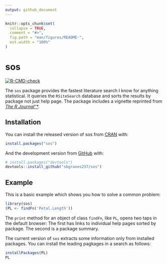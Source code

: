 ```yaml
---
output: github_document
---
```


<!-- README.md is generated from README.Rmd. Please edit then `knit` that file -->

```r
knitr::opts_chunk$set(
  collapse = TRUE,
  comment = "#>",
  fig.path = "man/figures/README-",
  out.width = "100%"
)
```

# sos

<!-- badges: start -->
[![R-CMD-check](https://github.com/sbgraves237/sos/workflows/R-CMD-check/badge.svg)](https://github.com/sbgraves237/sos/actions)
<!-- badges: end -->

The `sos` package provides the fastest literature search I know for anything statistical.  It queries the `RSiteSearch` database and sorts the results by package not just help page.  The package includes a vignette reprinted from [*The R Journal*''*](https://journal.r-project.org/archive/2009/RJ-2009-017/RJ-2009-017.pdf).  

## Installation

You can install the released version of sos from [CRAN](https://CRAN.R-project.org) with:

``` r
install.packages("sos")
```

And the development version from [GitHub](https://github.com/) with:

``` r
# install.packages("devtools")
devtools::install_github("sbgraves237/sos")
```
## Example

This is a basic example which shows you how to solve a common problem:

```r
library(sos)
(PL <- findFn('Petal.Length'))
```

The `print` method for an object of class `findFn`, like `PL`, opens two taps in the default browser:  The first has links to individual help pages sorted by package.  The second is a package summary.  

The current version of `sos` extracts some information only from installed packages.  You can install the leading pagkages in a search as follows:  

```r
installPackages(PL)
PL
```

